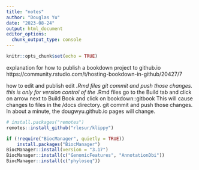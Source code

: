 ```yaml
---
title: "notes"
author: "Douglas Yu"
date: "2023-08-24"
output: html_document
editor_options: 
  chunk_output_type: console
---
```


```r
knitr::opts_chunk$set(echo = TRUE)
```

explanation for how to publish a bookdown project to github.io
https://community.rstudio.com/t/hosting-bookdown-in-github/20427/7

how to edit and publish
edit *.Rmd files
git commit and push those changes.  this is only for version control of the *.Rmd files
go to the Build tab and click on arrow next to Build Book and click on bookdown::gitbook
This will cause changes to files in the /docs directory.
git commit and push those changes. In about a minute, the dougwyu.github.io pages will change.

```r
# install.packages("remotes")
remotes::install_github("rlesur/klippy")

if (!require("BiocManager", quietly = TRUE))
    install.packages("BiocManager")
BiocManager::install(version = "3.17")
BiocManager::install(c("GenomicFeatures", "AnnotationDbi"))
BiocManager::install(c("phyloseq"))
```

